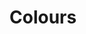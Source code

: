 
# Colours

<div
  style={{
    display: "flex",
    flexDirection: "row",
    gap: "20px",
    flexWrap: "wrap",
  }}>
  <ColorDisplay
    colorName="Lime 900"
    hexCode="#365314"
    colorVariable="lime-900"
  />
  <ColorDisplay
    colorName="Lime 800"
    hexCode="#3f6212"
    colorVariable="lime-800"
  />
  <ColorDisplay
    colorName="Lime 700"
    hexCode="#4d7c0f"
    colorVariable="lime-700"
  />
  <ColorDisplay
    colorName="Lime 600"
    hexCode="#65a30d"
    colorVariable="lime-600"
  />
  <ColorDisplay
    colorName="Lime 500"
    hexCode="#84cc16"
    colorVariable="lime-500"
  />
  <ColorDisplay
    colorName="Lime 400"
    hexCode="#a3e635"
    colorVariable="lime-400"
  />
  <ColorDisplay
    colorName="Lime 300"
    hexCode="#bef264"
    colorVariable="lime-300"
  />
  <ColorDisplay
    colorName="Lime 200"
    hexCode="#d9f99d"
    colorVariable="lime-200"
  />
  <ColorDisplay
    colorName="Lime 100"
    hexCode="#ecfccb"
    colorVariable="lime-100"
  />
</div>
